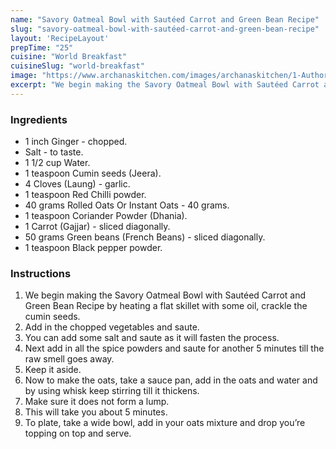 ---
name: "Savory Oatmeal Bowl with Sautéed Carrot and Green Bean Recipe"
slug: "savory-oatmeal-bowl-with-sautéed-carrot-and-green-bean-recipe"
layout: 'RecipeLayout'
prepTime: "25"
cuisine: "World Breakfast"
cuisineSlug: "world-breakfast"
image: "https://www.archanaskitchen.com/images/archanaskitchen/1-Author/sibyl_sunitha/Savory_Oatmeal_Bowl_with_Sauted_Carrot_and_Green_Bean_Recipe_.jpg"
excerpt: "We begin making the Savory Oatmeal Bowl with Sautéed Carrot and Green Bean Recipe by heating a flat skillet with some oil, crackle the cumin seeds"
---

### Ingredients

- 1 inch Ginger - chopped.
- Salt - to taste.
- 1 1/2 cup Water.
- 1 teaspoon Cumin seeds (Jeera).
- 4 Cloves (Laung) - garlic.
- 1 teaspoon Red Chilli powder.
- 40 grams Rolled Oats Or Instant Oats - 40 grams.
- 1 teaspoon Coriander Powder (Dhania).
- 1 Carrot (Gajjar) - sliced diagonally.
- 50 grams Green beans (French Beans) - sliced diagonally.
- 1 teaspoon Black pepper powder.

### Instructions

1. We begin making the Savory Oatmeal Bowl with Sautéed Carrot and Green Bean Recipe by heating a flat skillet with some oil, crackle the cumin seeds.
1. Add in the chopped vegetables and saute.
1. You can add some salt and saute as it will fasten the process.
1. Next add in all the spice powders and saute for another 5 minutes till the raw smell goes away.
1. Keep it aside.
1. Now to make the oats, take a sauce pan, add in the oats and water and by using whisk keep stirring till it thickens.
1. Make sure it does not form a lump.
1. This will take you about 5 minutes.
1. To plate, take a wide bowl, add in your oats mixture and drop you’re topping on top and serve.
